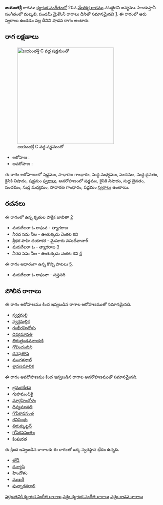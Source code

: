 {{Infobox ragam
	| name          	= జయంతశ్రీ
	| synonym	    	= 
	| mela          	= 
	| chakra        	= 
	| janaka        	= 
	| type          	= శాడవ
	| arohanam      	= {{svaraC|S|G2|M1|P|D1|N2|S'}} 
	| avarohanam    	= {{svaraC|S'|N2|D1|P|M1|G2|S}}
	| jeeva         	=
	| chhaya        	=
	| nyasa         	=
	| vishesha      	= 
	| equivalent  		= మల్కలి, పంచమ్ మైకౌంస్
}}
{{కర్ణాటక సంగీత రాగాలు}}
'''జయంతశ్రీ''' రాగము [[కర్ణాటక సంగీతం]]లో 20వ [[మేళకర్త రాగము]] నటభైరవి జన్యము.  హిందుస్తానీ సంగీతంలో మల్కలి, పంచమ్ మైకౌంస్ రాగాలు దీనితో సమానమైనవి [https://karnatik.com/hcragatable.shtml]. ఈ రాగంలో ఆరు స్వరాలు ఉండడం వల్ల దీనిని షాడవ రాగం అంటారు.


==రాగ లక్షణాలు==
[[Image:jayantashri_kb2wiki.png|thumb|right|316px|''జయంతశ్రీ'' C వద్ద షడ్జమంతో]]

* ఆరోహణ : {{svaraC|S|G2|M1|P|D1|N2|S'}} 
* అవరోహణ : {{svaraC|S'|N2|D1|P|M1|G2|S}}

ఈ రాగం ఆరోహణంలో షడ్జమం, సాధారణ  గాంధారం, సుద్ద మధ్యమం, పంచమం, సుద్ద దైవతం, కైసికి నిషాదం, షడ్జమం [[స్వరాలు]], అవరోహణంలో షడ్జమం, కైసికి నిషాదం, సుద్ద దైవతం, పంచమం, సుద్ద మధ్యమం, సాధారణ  గాంధారం, షడ్జమం [[స్వరాలు]] ఉంటాయి.

==రచనలు==
ఈ రాగంలో ఉన్న కృతుల పాక్షిక జాబితా [https://github.com/ssrihari/ragavardhini/blob/master/ragas/kritis.psv]
* మరుగేలరా ఓ రాఘవ - త్యాగరాజ
* నీరద సమ నీల - ఊతుక్కడు వెంకట కవి
* శ్రీధర పాహి దయాకర - మైసూరు వసుదేవాచార్
* మరుగేలరా  ఓ - త్యాగరాజ [http://www.karnatik.com/c1024.shtml]
* నీరద సమ  నీల - ఊతుక్కడు వెంకట కవి [http://www.karnatik.com/c1490.shtml]

ఈ రాగం ఆధారంగా ఉన్న కొన్ని పాటలు [http://rksanka.tripod.com/music/rslist.html].
* మరుగేలరా ఓ రాఘవా - సప్తపది




==పోలిన రాగాలు==
ఈ రాగం ఆరోహణము కింద ఇవ్వబడిన రాగాల ఆరోహణముతో సమానమైనది.
* [[స్వర్ణమల్లి]]
* [[స్వర్ణమల్లిక]]
* [[గంభీరహిదోళం]]
* [[దివ్యమావతి]]
* [[తిరుత్తండవనాయకి]]
* [[గోవిందంబిని]]
* [[ ధనప్రతాప]]
* [[మంగళనాల్]]
* [[ శ్రావణమాలిక]]

ఈ రాగం అవరోహణము కింద ఇవ్వబడిన రాగాల అవరోహణముతో సమానమైనది.
* [[భ్రమరకేతన]]
* [[గుహమంచికై]]
* [[మార్గహిందోళం]]
* [[దివ్యమావతి]]
* [[గొపికావసంత]]
* [[రవిసింధు]]
* [[తిరుక్కుట్టన్]]
* [[గోపికవసంతం]]
* [[కింపురత]]

ఈ క్రింద ఇవ్వబడిన రాగాలకు ఈ రాగంతో ఒక్క స్వరస్థాన భేదం ఉన్నది.
* [[తోడీ]]
* [[ధన్యాసి]]
* [[హిందోళం]]
* [[ముఖరీ]]
* [[పున్నాగవరాలి]]



[[వర్గం:తెవికి కర్ణాటక సంగీత రాగాలు]]
[[వర్గం:కర్ణాటక సంగీత రాగాలు]]
[[వర్గం:శాడవ రాగాలు]]